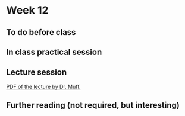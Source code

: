 # Week 12 {-}

## To do before class {-}



## In class practical session {-}




## Lecture session {-}


[PDF of the lecture by Dr. Muff.](https://github.com/opetchey/BIO144/raw/master/lectures/week12/Bio144_2017_week12.pdf)



## Further reading (not required, but interesting) {-}
